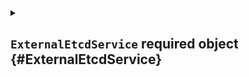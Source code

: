 


<details className="config-field" data-expandable="true">
<summary>

## `ExternalEtcdService` <span className="config-field-required" data-required="true">required</span> <span className="config-field-type">object</span> <span className="config-field-default"></span> <span className="config-field-enum"></span> {#ExternalEtcdService}



</summary>




<details className="config-field" data-expandable="false" open>
<summary>

### `enabled` <span className="config-field-required" data-required="false">required</span> <span className="config-field-type">boolean</span> <span className="config-field-default">true</span> <span className="config-field-enum"></span> {#ExternalEtcdService-enabled}

Enabled defines if the etcd service should be deployed

</summary>



</details>



<details className="config-field" data-expandable="false" open>
<summary>

### `annotations` <span className="config-field-required" data-required="true">required</span> <span className="config-field-type">object</span> <span className="config-field-default"></span> <span className="config-field-enum"></span> {#ExternalEtcdService-annotations}

Annotations are extra annotations for the external etcd service

</summary>



</details>


</details>

